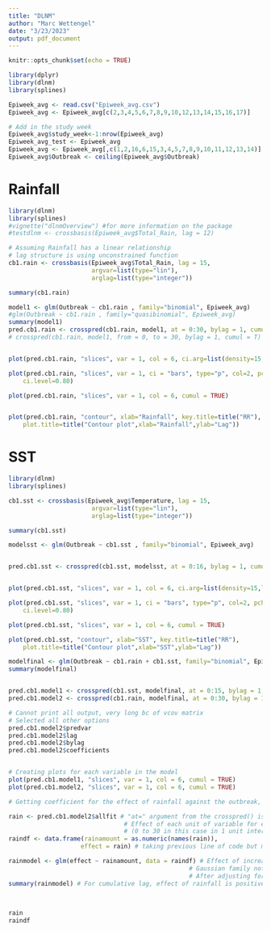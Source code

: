 ```yaml
---
title: "DLNM"
author: "Marc Wettengel"
date: "3/23/2023"
output: pdf_document
---
```


```r
knitr::opts_chunk$set(echo = TRUE)
```

```r
library(dplyr)
library(dlnm)
library(splines)

Epiweek_avg <- read.csv("Epiweek_avg.csv")
Epiweek_avg <- Epiweek_avg[c(2,3,4,5,6,7,8,9,10,12,13,14,15,16,17)]

# Add in the study week
Epiweek_avg$study_week<-1:nrow(Epiweek_avg)
Epiweek_avg_test <- Epiweek_avg
Epiweek_avg <- Epiweek_avg[,c(1,2,16,6,15,3,4,5,7,8,9,10,11,12,13,14)]
Epiweek_avg$Outbreak <- ceiling(Epiweek_avg$Outbreak)
```

# Rainfall

```r
library(dlnm)
library(splines)
#vignette("dlnmOverview") #for more information on the package
#testdlnm <- crossbasis(Epiweek_avg$Total_Rain, lag = 12) 

# Assuming Rainfall has a linear relationship
# lag structure is using unconstrained function 
cb1.rain <- crossbasis(Epiweek_avg$Total_Rain, lag = 15, 
                       argvar=list(type="lin"), 
                       arglag=list(type="integer"))

summary(cb1.rain)

model1 <- glm(Outbreak ~ cb1.rain , family="binomial", Epiweek_avg)
#glm(Outbreak ~ cb1.rain , family="quasibinomial", Epiweek_avg)
summary(model1)
pred.cb1.rain <- crosspred(cb1.rain, model1, at = 0:30, bylag = 1, cumul = T)
# crosspred(cb1.rain, model1, from = 0, to = 30, bylag = 1, cumul = T) # yields the same results


plot(pred.cb1.rain, "slices", var = 1, col = 6, ci.arg=list(density=15,lwd=2), ci.level=0.80)

plot(pred.cb1.rain, "slices", var = 1, ci = "bars", type="p", col=2, pch=19,
    ci.level=0.80)

plot(pred.cb1.rain, "slices", var = 1, col = 6, cumul = TRUE)


plot(pred.cb1.rain, "contour", xlab="Rainfall", key.title=title("RR"),
    plot.title=title("Contour plot",xlab="Rainfall",ylab="Lag")) 
```

# SST

```r
library(dlnm)
library(splines)

cb1.sst <- crossbasis(Epiweek_avg$Temperature, lag = 15, 
                       argvar=list(type="lin"), 
                       arglag=list(type="integer"))

summary(cb1.sst)

modelsst <- glm(Outbreak ~ cb1.sst , family="binomial", Epiweek_avg)


pred.cb1.sst <- crosspred(cb1.sst, modelsst, at = 0:16, bylag = 1, cumul = T)


plot(pred.cb1.sst, "slices", var = 1, col = 6, ci.arg=list(density=15,lwd=2), ci.level=0.80)

plot(pred.cb1.sst, "slices", var = 1, ci = "bars", type="p", col=2, pch=19,
    ci.level=0.80)

plot(pred.cb1.sst, "slices", var = 1, col = 6, cumul = TRUE)

plot(pred.cb1.sst, "contour", xlab="SST", key.title=title("RR"),
    plot.title=title("Contour plot",xlab="SST",ylab="Lag")) 
```

```r

modelfinal <- glm(Outbreak ~ cb1.rain + cb1.sst, family="binomial", Epiweek_avg)
summary(modelfinal)


pred.cb1.model1 <- crosspred(cb1.sst, modelfinal, at = 0:15, bylag = 1, cumul = T)
pred.cb1.model2 <- crosspred(cb1.rain, modelfinal, at = 0:30, bylag = 1, cumul = T)

# Cannot print all output, very long bc of vcov matrix
# Selected all other options
pred.cb1.model2$predvar
pred.cb1.model2$lag
pred.cb1.model2$bylag
pred.cb1.model2$coefficients 


# Creating plots for each variable in the model
plot(pred.cb1.model1, "slices", var = 1, col = 6, cumul = TRUE)
plot(pred.cb1.model2, "slices", var = 1, col = 6, cumul = TRUE)

# Getting coefficient for the effect of rainfall against the outbreak, after accounting for SST

rain <- pred.cb1.model2$allfit # "at=" argument from the crosspred() is same length as variable "names"  
                                # Effect of each unit of variable for entire defined lag period 
                                # (0 to 30 in this case in 1 unit intervals)
raindf <- data.frame(rainamount = as.numeric(names(rain)), 
                    effect = rain) # taking previous line of code but making it into a data frame

rainmodel <- glm(effect ~ rainamount, data = raindf) # Effect of increase rainfall for all lag periods
                                                  # Gaussian family not binomial
                                                  # After adjusting for SST 
summary(rainmodel) # For cumulative lag, effect of rainfall is positively associated with outbreak? 
                   
                 

rain
raindf
```




